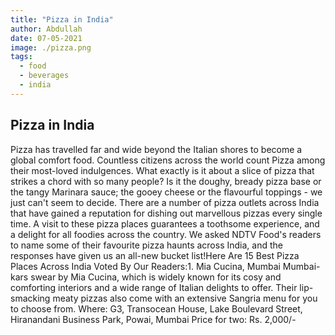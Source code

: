```yaml
---
title: "Pizza in India"
author: Abdullah
date: 07-05-2021
image: ./pizza.png
tags:
  - food
  - beverages
  - india
---
```


## Pizza in India

Pizza has travelled far and wide beyond the Italian shores to become a global comfort food. Countless citizens across the world count Pizza among their most-loved indulgences. What exactly is it about a slice of pizza that strikes a chord with so many people? Is it the doughy, bready pizza base or the tangy Marinara sauce; the gooey cheese or the flavourful toppings - we just can't seem to decide. There are a number of pizza outlets across India that have gained a reputation for dishing out marvellous pizzas every single time. A visit to these pizza places guarantees a toothsome experience, and a delight for all foodies across the country.
We asked NDTV Food's readers to name some of their favourite pizza haunts across India, and the responses have given us an all-new bucket list!Here Are 15 Best Pizza Places Across India Voted By Our Readers:1. Mia Cucina, Mumbai
Mumbai-kars swear by Mia Cucina, which is widely known for its cosy and comforting interiors and a wide range of Italian delights to offer. Their lip-smacking meaty pizzas also come with an extensive Sangria menu for you to choose from.
Where: G3, Transocean House, Lake Boulevard Street, Hiranandani Business Park, Powai, Mumbai
Price for two: Rs. 2,000/-
